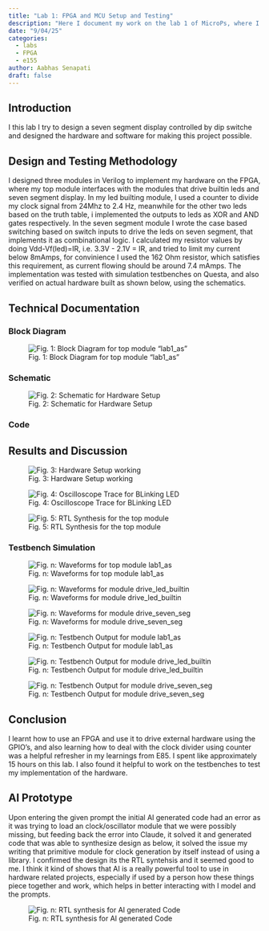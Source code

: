 ```yaml
---
title: "Lab 1: FPGA and MCU Setup and Testing"
description: "Here I document my work on the lab 1 of MicroPs, where I work with FPGA and seven segment display"
date: "9/04/25"
categories:
  - labs 
  - FPGA
  - e155
author: Aabhas Senapati
draft: false
---
```


## Introduction

I this lab I try to design a seven segment display controlled by dip switche and designed the hardware and software for making this project possible.

## Design and Testing Methodology
 I designed three modules in Verilog to implement my hardware on the FPGA, where my top module interfaces with the modules that drive builtin leds and seven segment display. In my led builting module, I used a counter to divide my clock signal from 24Mhz to 2.4 Hz, meanwhile for the other two leds based on the truth table, i implemented the outputs to leds as XOR and AND gates respectively. In the seven segment module I wrote the case based switching based on switch inputs to drive the leds on seven segment, that implements it as combinational logic. I calculated my resistor values by doing Vdd-Vf(led)=IR, i.e. 3.3V - 2.1V = IR, and tried to limit my current below 8mAmps, for convinience I used the 162 Ohm resistor, which satisfies this requirement, as current flowing should be around 7.4 mAmps. The implementation was tested with simulation testbenches on Questa, and also verified on actual hardware built as shown below, using the schematics.

## Technical Documentation

### Block Diagram

![Fig. 1: Block Diagram for top module "lab1_as"](images/lab1_blockdiagram.jpg) 


### Schematic

![Fig. 2: Schematic for Hardware Setup](images/lab1_schematic.jpg)

### Code

<script src="https://gist.github.com/aabhassenapati/325d073c983e663e8e830e5004bd5826.js"></script>

<script src="https://gist.github.com/aabhassenapati/16ce2653c3795fb1a50ec56e48215957.js"></script>

<script src="https://gist.github.com/aabhassenapati/7fc037ac0eead008a1f5361df9084390.js"></script>

## Results and Discussion

![Fig. 3: Hardware Setup working](images/lab1_hardware.jpg)

![Fig. 4: Oscilloscope Trace for BLinking LED](images/oscope_trace_led.jpg)

![Fig. 5: RTL Synthesis for the top module](images/lab1_as_rtl.png)

### Testbench Simulation

<script src="https://gist.github.com/aabhassenapati/21180e3f986d2a953e89ebd3ec94516f.js"></script>

<script src="https://gist.github.com/aabhassenapati/ccea2950b4c1d826da2e8a799a0c61be.js"></script>

<script src="https://gist.github.com/aabhassenapati/20b674e8da8a3a392ae64ee7765e8dfb.js"></script>

![Fig. n: Waveforms for top module lab1_as](images/waveforms_top_module_lab1_as.png)

![Fig. n: Waveforms for module drive_led_builtin](images/waveforms_module_drive_ledbuiltin.png)

![Fig. n: Waveforms for module drive_seven_seg](images/waveforms_module_drive_sevenseg.png)

![Fig. n: Testbench Output for module lab1_as](images/tb_output_lab1_as.png)

![Fig. n: Testbench Output for module drive_led_builtin](images/tb_output_drive_led_builtin.png)

![Fig. n: Testbench Output for module drive_seven_seg](images/tb_output_drive_seven_seg.png)


## Conclusion
 I learnt how to use an FPGA and use it to drive external hardware using the GPIO's, and also learning how to deal with the clock divider using counter was a helpful refresher in my learnings from E85. I spent like approximately 15 hours on this lab. I also found it helpful to work on the testbenches to test my implementation of the hardware.

## AI Prototype 

Upon entering the given prompt the initial AI generated code had an error as it was trying to load an clock/oscillator module that we were possibly missing, but feeding back the error into Claude, it solved it and generated code that was able to synthesize design as below, it solved the issue my writing that primitive module for clock generation by itself instead of using a library. I confirmed the design its the RTL syntehsis and it seemed good to me. I think it kind of shows that AI is a really powerful tool to use in hardware related projects, especially if used by a person how these things piece together and work, which helps in better interacting with I model and the prompts. 

![Fig. n: RTL synthesis for AI generated Code](images/ai_prototype_rtl.png)

